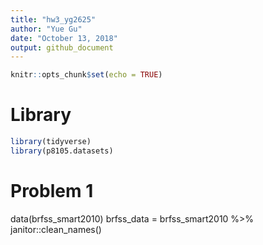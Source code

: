 ```yaml
---
title: "hw3_yg2625"
author: "Yue Gu"
date: "October 13, 2018"
output: github_document
---
```


```r
knitr::opts_chunk$set(echo = TRUE)
```

# Library
```r
library(tidyverse)
library(p8105.datasets)
```

# Problem 1
data(brfss_smart2010)
brfss_data = 
  brfss_smart2010 %>% 
  janitor::clean_names()
